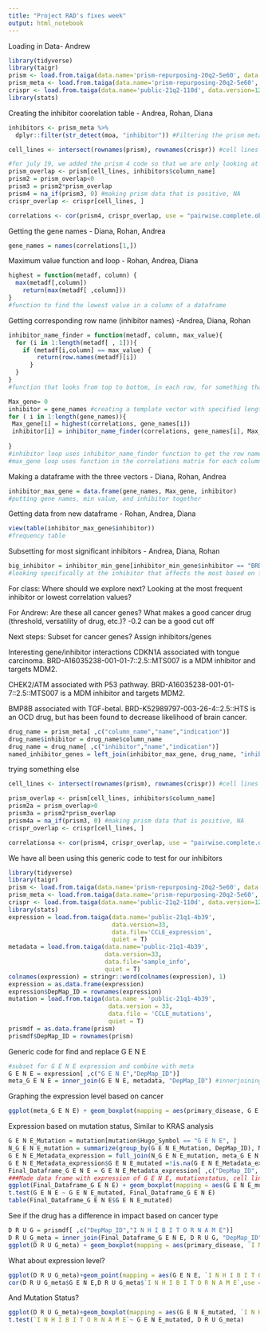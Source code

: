 ```yaml
---
title: "Project RAD's fixes week"
output: html_notebook
---
```


Loading in Data- Andrew
```r
library(tidyverse)
library(taigr)
prism <- load.from.taiga(data.name='prism-repurposing-20q2-5e60', data.version=5, data.file='primary-screen-replicate-collapsed-logfold-change')
prism_meta <- load.from.taiga(data.name='prism-repurposing-20q2-5e60', data.version=5, data.file='primary-screen-replicate-collapsed-treatment-info')
crispr <- load.from.taiga(data.name='public-21q2-110d', data.version=12, data.file='Achilles_gene_effect')
library(stats)
```

Creating the inhibitor coorelation table - Andrea, Rohan, Diana
```r
inhibitors <- prism_meta %>%
  dplyr::filter(str_detect(moa, "inhibitor")) #Filtering the prism meta data for only inhibitors

cell_lines <- intersect(rownames(prism), rownames(crispr)) #cell lines that are in both dependency and prism

#for july 19, we added the prism 4 code so that we are only looking at prism values that are less than 0. 
prism_overlap <- prism[cell_lines, inhibitors$column_name]
prism2 = prism_overlap<0
prism3 = prism2*prism_overlap
prism4 = na_if(prism3, 0) #making prism data that is positive, NA
crispr_overlap <- crispr[cell_lines, ]

correlations <- cor(prism4, crispr_overlap, use = "pairwise.complete.obs") #pairwsie mean ignore missing values if missing in one or the other
```

Getting the gene names - Diana, Rohan, Andrea
```r
gene_names = names(correlations[1,])
```

Maximum value function and loop - Rohan, Andrea, Diana
```r
highest = function(metadf, column) {
  max(metadf[,column])
    return(max(metadf[ ,column]))   
}
#function to find the lowest value in a column of a dataframe
```

Getting corresponding row name  (inhibitor names) -Andrea, Diana, Rohan
```r
inhibitor_name_finder = function(metadf, column, max_value){
  for (i in 1:length(metadf[ , 1])){
    if (metadf[i,column] == max_value) {
        return(row.names(metadf)[i])
      }
  }
}
#function that looks from top to bottom, in each row, for something that matches the max gene value

Max_gene= 0
inhibitor = gene_names #creating a template vector with specified length (gene_names)
for ( i in 1:length(gene_names)){
 Max_gene[i] = highest(correlations, gene_names[i])
 inhibitor[i] = inhibitor_name_finder(correlations, gene_names[i], Max_gene[i])
  
}
#inhibitor loop uses inhibitor_name_finder function to get the row name that corresponds with maximum gene
#max_gene loop uses function in the correlations matrix for each column and makes the vector max_gene
```

Making a dataframe with the three vectors - Diana, Rohan, Andrea
```r
inhibitor_max_gene = data.frame(gene_names, Max_gene, inhibitor)
#putting gene names, min value, and inhibitor together
```

Getting data from new dataframe - Rohan, Andrea, Diana
```r
view(table(inhibitor_max_gene$inhibitor))
#frequency table
```

Subsetting for most significant inhibitors - Andrea, Diana, Rohan
```r
big_inhibitor = inhibitor_min_gene[inhibitor_min_gene$inhibitor == "BRD-A16035238-001-01-7::2.5::MTS007",]
#looking specifically at the inhibitor that affects the most based on frequency table
```

For class: Where should we explore next? Looking at the most frequent inhibitor or lowest correlation values?

For Andrew: Are these all cancer genes?
What makes a good cancer drug (threshold, versatility of drug, etc.)?
  -0.2 can be a good cut off

Next steps:
Subset for cancer genes?
Assign inhibitors/genes

Interesting gene/inhibitor interactions
CDKN1A associated with tongue carcinoma. BRD-A16035238-001-01-7::2.5::MTS007 is a MDM inhibitor and targets MDM2. 

CHEK2/ATM associated with P53 pathway. BRD-A16035238-001-01-7::2.5::MTS007 is a MDM inhibitor and targets MDM2. 

BMP8B associated with TGF-betal. BRD-K52989797-003-26-4::2.5::HTS is an OCD drug, but has been found to decrease likelihood of brain cancer.

```r
drug_name = prism_meta[ ,c("column_name","name","indication")]
drug_name$inhibitor = drug_name$column_name
drug_name = drug_name[ ,c("inhibitor","name","indication")]
named_inhibitor_genes = left_join(inhibitor_max_gene, drug_name, "inhibitor")
```

trying something else
```r
cell_lines <- intersect(rownames(prism), rownames(crispr)) #cell lines that are in both dependency and prism

prism_overlap <- prism[cell_lines, inhibitors$column_name]
prism2a = prism_overlap>0
prism3a = prism2*prism_overlap
prism4a = na_if(prism3, 0) #making prism data that is positive, NA
crispr_overlap <- crispr[cell_lines, ]

correlationsa <- cor(prism4, crispr_overlap, use = "pairwise.complete.obs") #pairwsie mean ignore missing values if missing in one or the other
```

We have all been using this generic code to test for our inhibitors
```r
library(tidyverse)
library(taigr)
prism <- load.from.taiga(data.name='prism-repurposing-20q2-5e60', data.version=5, data.file='primary-screen-replicate-collapsed-logfold-change')
prism_meta <- load.from.taiga(data.name='prism-repurposing-20q2-5e60', data.version=5, data.file='primary-screen-replicate-collapsed-treatment-info')
crispr <- load.from.taiga(data.name='public-21q2-110d', data.version=12, data.file='Achilles_gene_effect')
library(stats)
expression = load.from.taiga(data.name='public-21q1-4b39',
                             data.version=33,
                             data.file='CCLE_expression',
                             quiet = T)
metadata = load.from.taiga(data.name='public-21q1-4b39', 
                           data.version=33, 
                           data.file='sample_info', 
                           quiet = T)
colnames(expression) = stringr::word(colnames(expression), 1) 
expression = as.data.frame(expression)
expression$DepMap_ID = rownames(expression)
mutation = load.from.taiga(data.name = 'public-21q1-4b39',
                            data.version = 33,
                            data.file = 'CCLE_mutations',
                            quiet = T)
prismdf = as.data.frame(prism)
prismdf$DepMap_ID = rownames(prism)
```

Generic code for find and replace
G E N E
```r
#subset for G E N E expression and combine with meta
G E N E = expression[ ,c("G E N E","DepMap_ID")]
meta_G E N E = inner_join(G E N E, metadata, "DepMap_ID") #innerjoining metadata with expression
```
Graphing the expression level based on cancer
```r
ggplot(meta_G E N E) + geom_boxplot(mapping = aes(primary_disease, G E N E)) + ggtitle("All Cancer G E N E Expression") + theme_classic()+theme(axis.text.x = element_text(angle = 90))
```
Expression based on mutation status, Similar to KRAS analysis
```r
G E N E_Mutation = mutation[mutation$Hugo_Symbol == "G E N E", ]
N_G E N E_mutation = summarize(group_by(G E N E_Mutation, DepMap_ID), N_G E N E_mutation = n())
G E N E_Metadata_expression = full_join(N_G E N E_mutation, meta_G E N E, "DepMap_ID")
G E N E_Metadata_expression$G E N E_mutated =!is.na(G E N E_Metadata_expression$N_G E N E_mutation)
Final_Dataframe_G E N E = G E N E_Metadata_expression[ ,c("DepMap_ID", "G E N E_mutated", "G E N E", "primary_disease")]
###Made data frame with expression of G E N E, mutationstatus, cell line, and cancer sub type
ggplot(Final_Dataframe_G E N E) + geom_boxplot(mapping = aes(G E N E_mutated, G E N E)) + ggtitle("Mutated G E N E Expression") + theme_minimal()
t.test(G E N E ~ G E N E_mutated, Final_Dataframe_G E N E)
table(Final_Dataframe_G E N E$G E N E_mutated)
```
See if the drug has a difference in impact based on cancer type
```r
D R U G = prismdf[ ,c("DepMap_ID","I N H I B I T O R N A M E")]
D R U G_meta = inner_join(Final_Dataframe_G E N E, D R U G, "DepMap_ID")
ggplot(D R U G_meta) + geom_boxplot(mapping = aes(primary_disease, `I N H I B I T O R N A M E`)) + ggtitle("All Cancer D R U G Response") + theme_classic()+theme(axis.text.x = element_text(angle = 90))
```
What about expression level?
```r
ggplot(D R U G_meta)+geom_point(mapping = aes(G E N E, `I N H I B I T O R N A M E`)) + ggtitle("Drug response based on G E N E expression") + theme_classic()
cor(D R U G_meta$G E N E,D R U G_meta$`I N H I B I T O R N A M E`,use = "pairwise.complete.obs")
```
And Mutation Status?
```r
ggplot(D R U G_meta)+geom_boxplot(mapping = aes(G E N E_mutated, `I N H I B I T O R N A M E`)) + ggtitle("Drug response based on G E N E Mutation Status") + theme_classic()
t.test(`I N H I B I T O R N A M E`~ G E N E_mutated, D R U G_meta)
```

